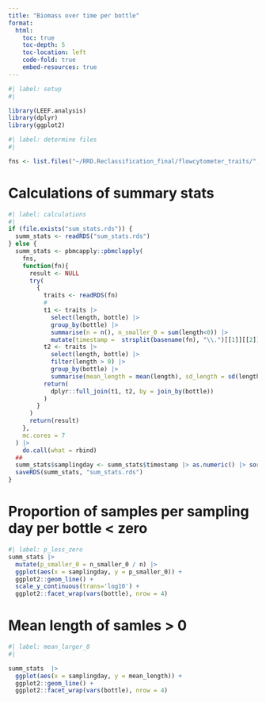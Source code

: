 ```yaml
---
title: "Biomass over time per bottle"
format: 
  html:
    toc: true
    toc-depth: 5
    toc-location: left
    code-fold: true
    embed-resources: true
---
```


```r
#| label: setup
#| 

library(LEEF.analysis)
library(dplyr)
library(ggplot2)
```

```r
#| label: determine files
#| 

fns <- list.files("~/RRD.Reclassification_final/flowcytometer_traits/", full.names = TRUE)
```

# Calculations of summary stats
```r
#| label: calculations
#| 
if (file.exists("sum_stats.rds")) {
  summ_stats <- readRDS("sum_stats.rds")
} else {
  summ_stats <- pbmcapply::pbmclapply(
    fns,
    function(fn){
      result <- NULL
      try(
        {
          traits <- readRDS(fn)
          #
          t1 <- traits |> 
            select(length, bottle) |> 
            group_by(bottle) |> 
            summarise(n = n(), n_smaller_0 = sum(length<0)) |>
            mutate(timestamp =  strsplit(basename(fn), "\\.")[[1]][[2]])
          t2 <- traits |> 
            select(length, bottle) |>
            filter(length > 0) |>
            group_by(bottle) |> 
            summarise(mean_length = mean(length), sd_length = sd(length))
          return(
            dplyr::full_join(t1, t2, by = join_by(bottle))
          )
        }
      )
      return(result)
    },
    mc.cores = 7
  ) |>
    do.call(what = rbind)
  ##
  summ_stats$samplingday <- summ_stats$timestamp |> as.numeric() |> sort() |> factor() |> as.numeric()
  saveRDS(summ_stats, "sum_stats.rds")
}

```

# Proportion of samples per sampling day per bottle < zero
```r
#| label: p_less_zero
summ_stats |> 
  mutate(p_smaller_0 = n_smaller_0 / n) |>
  ggplot(aes(x = samplingday, y = p_smaller_0)) +
  ggplot2::geom_line() +
  scale_y_continuous(trans='log10') +
  ggplot2::facet_wrap(vars(bottle), nrow = 4)

```

# Mean length of samles > 0

```r
#| label: mean_larger_0
#| 

summ_stats  |>
  ggplot(aes(x = samplingday, y = mean_length)) +
  ggplot2::geom_line() +
  ggplot2::facet_wrap(vars(bottle), nrow = 4)

```
